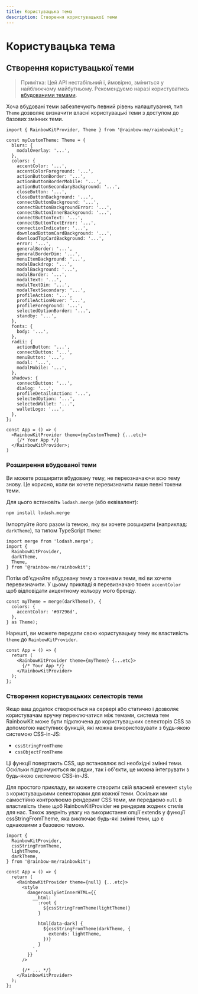 ```yaml
---
title: Користувацька тема
description: Створення користувацької теми
---
```


# Користувацька тема

## Створення користувацької теми

> Примітка: Цей API нестабільний і, ймовірно, зміниться
> у найближчому майбутньому. Рекомендуємо наразі користуватись [вбудованими темами](/docs/theming).

Хоча вбудовані теми забезпечують певний рівень налаштування, тип `Theme` дозволяє визначити власні користувацькі теми з доступом до базових змінних теми.

```tsx
import { RainbowKitProvider, Theme } from '@rainbow-me/rainbowkit';

const myCustomTheme: Theme = {
  blurs: {
    modalOverlay: '...',
  },
  colors: {
    accentColor: '...',
    accentColorForeground: '...',
    actionButtonBorder: '...',
    actionButtonBorderMobile: '...',
    actionButtonSecondaryBackground: '...',
    closeButton: '...',
    closeButtonBackground: '...',
    connectButtonBackground: '...',
    connectButtonBackgroundError: '...',
    connectButtonInnerBackground: '...',
    connectButtonText: '...',
    connectButtonTextError: '...',
    connectionIndicator: '...',
    downloadBottomCardBackground: '...',
    downloadTopCardBackground: '...',
    error: '...',
    generalBorder: '...',
    generalBorderDim: '...',
    menuItemBackground: '...',
    modalBackdrop: '...',
    modalBackground: '...',
    modalBorder: '...',
    modalText: '...',
    modalTextDim: '...',
    modalTextSecondary: '...',
    profileAction: '...',
    profileActionHover: '...',
    profileForeground: '...',
    selectedOptionBorder: '...',
    standby: '...',
  },
  fonts: {
    body: '...',
  },
  radii: {
    actionButton: '...',
    connectButton: '...',
    menuButton: '...',
    modal: '...',
    modalMobile: '...',
  },
  shadows: {
    connectButton: '...',
    dialog: '...',
    profileDetailsAction: '...',
    selectedOption: '...',
    selectedWallet: '...',
    walletLogo: '...',
  },
};

const App = () => (
  <RainbowKitProvider theme={myCustomTheme} {...etc}>
    {/* Your App */}
  </RainbowKitProvider>;
)
```

### Розширення вбудованої теми

Ви можете розширити вбудовану тему, не переозначаючи всю тему знову. Це корисно, коли ви хочете перевизначити лише певні токени теми.

Для цього встановіть `lodash.merge` (або еквівалент):

```bash
npm install lodash.merge
```

Імпортуйте його разом із темою, яку ви хочете розширити (наприклад: `darkTheme`), та типом TypeScript `Theme`:

```tsx
import merge from 'lodash.merge';
import {
  RainbowKitProvider,
  darkTheme,
  Theme,
} from '@rainbow-me/rainbowkit';
```

Потім об'єднайте вбудовану тему з токенами теми, які ви хочете перевизначити. У цьому прикладі я перевизначаю токен `accentColor` щоб відповідати акцентному кольору мого бренду.

```tsx
const myTheme = merge(darkTheme(), {
  colors: {
    accentColor: '#07296d',
  },
} as Theme);
```

Нарешті, ви можете передати свою користувацьку тему як властивість `theme` до `RainbowKitProvider`.

```tsx
const App = () => {
  return (
    <RainbowKitProvider theme={myTheme} {...etc}>
      {/* Your App */}
    </RainbowKitProvider>
  );
};
```

### Створення користувацьких селекторів теми

Якщо ваш додаток створюється на сервері або статично і дозволяє користувачам вручну переключатися між темами, система тем RainbowKit може бути підключена до користувацьких селекторів CSS за допомогою наступних функцій, які можна використовувати з будь-якою системою CSS-in-JS:

- `cssStringFromTheme`
- `cssObjectFromTheme`

Ці функції повертають CSS, що встановлює всі необхідні змінні теми. Оскільки підтримуються як рядки, так і об'єкти, це можна інтегрувати з будь-якою системою CSS-in-JS.

Для простого прикладу, ви можете створити свій власний елемент `style` з користувацькими селекторами для кожної теми. Оскільки ми самостійно контролюємо рендеринг CSS теми, ми передаємо `null` в властивість `theme` щоб RainbowKitProvider не рендерив жодних стилів для нас. Також зверніть увагу на використання опції extends у функції cssStringFromTheme, яка виключає будь-які змінні теми, що є однаковими з базовою темою.

```tsx
import {
  RainbowKitProvider,
  cssStringFromTheme,
  lightTheme,
  darkTheme,
} from '@rainbow-me/rainbowkit';

const App = () => {
  return (
    <RainbowKitProvider theme={null} {...etc}>
      <style
        dangerouslySetInnerHTML={{
          __html: `
            :root {
              ${cssStringFromTheme(lightTheme)}
            }

            html[data-dark] {
              ${cssStringFromTheme(darkTheme, {
                extends: lightTheme,
              })}
            }
          `,
        }}
      />

      {/* ... */}
    </RainbowKitProvider>
  );
};
```
